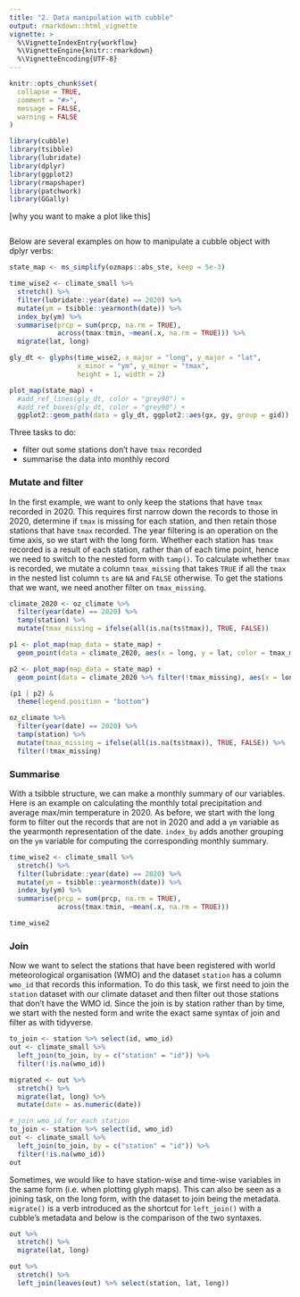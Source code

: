 ```yaml
---
title: "2. Data manipulation with cubble"
output: rmarkdown::html_vignette
vignette: >
  %\VignetteIndexEntry{workflow}
  %\VignetteEngine{knitr::rmarkdown}
  %\VignetteEncoding{UTF-8}
---
```


```r
knitr::opts_chunk$set(
  collapse = TRUE,
  comment = "#>",
  message = FALSE, 
  warning = FALSE
)
```

```r
library(cubble)
library(tsibble)
library(lubridate)
library(dplyr)
library(ggplot2)
library(rmapshaper)
library(patchwork)
library(GGally)
```

[why you want to make a plot like this]

```r

```


Below are several examples on how to manipulate a cubble object with dplyr verbs:

```r
state_map <- ms_simplify(ozmaps::abs_ste, keep = 5e-3)

time_wise2 <- climate_small %>% 
  stretch() %>% 
  filter(lubridate::year(date) == 2020) %>% 
  mutate(ym = tsibble::yearmonth(date)) %>% 
  index_by(ym) %>% 
  summarise(prcp = sum(prcp, na.rm = TRUE),
            across(tmax:tmin, ~mean(.x, na.rm = TRUE))) %>% 
  migrate(lat, long)

gly_dt <- glyphs(time_wise2, x_major = "long", y_major = "lat", 
                 x_minor = "ym", y_minor = "tmax", 
                 height = 1, width = 2)

plot_map(state_map) + 
  #add_ref_lines(gly_dt, color = "grey90") +
  #add_ref_boxes(gly_dt, color = "grey90") +
  ggplot2::geom_path(data = gly_dt, ggplot2::aes(gx, gy, group = gid))
```

Three tasks to do:

  - filter out some stations don't have `tmax` recorded
  - summarise the data into monthly record

### Mutate and filter

In the first example, we want to only keep the stations that have `tmax` recorded in 2020. This requires first narrow down the records to those in 2020, determine if `tmax` is missing for each station, and then retain those stations that have `tmax` recorded. The year filtering is an operation on the time axis, so we start with the long form. Whether each station has `tmax` recorded is a result of each station, rather than of each time point, hence we need to switch to the nested form with `tamp()`. To calculate whether `tmax` is recorded, we mutate a column `tmax_missing` that takes `TRUE` if all the `tmax` in the nested list column `ts` are `NA` and `FALSE` otherwise. To get the stations that we want, we need another filter on `tmax_missing`.

```r
climate_2020 <- oz_climate %>% 
  filter(year(date) == 2020) %>% 
  tamp(station) %>% 
  mutate(tmax_missing = ifelse(all(is.na(ts$tmax)), TRUE, FALSE)) 

p1 <- plot_map(map_data = state_map) + 
  geom_point(data = climate_2020, aes(x = long, y = lat, color = tmax_missing)) 

p2 <- plot_map(map_data = state_map) + 
  geom_point(data = climate_2020 %>% filter(!tmax_missing), aes(x = long, y = lat, color = tmax_missing)) 

(p1 | p2) &
  theme(legend.position = "bottom")
```

```r
oz_climate %>%
  filter(year(date) == 2020) %>% 
  tamp(station) %>% 
  mutate(tmax_missing = ifelse(all(is.na(ts$tmax)), TRUE, FALSE)) %>% 
  filter(!tmax_missing)
```

### Summarise

With a tsibble structure, we can make a monthly summary of our variables. Here is an example on calculating the monthly total precipitation and average max/min temperature in 2020. As before, we start with the long form to filter out the records that are not in 2020 and add a `ym` variable as the yearmonth representation of the date. `index_by` adds another grouping on the `ym` variable for computing the corresponding monthly summary.

```r
time_wise2 <- climate_small %>% 
  stretch() %>% 
  filter(lubridate::year(date) == 2020) %>% 
  mutate(ym = tsibble::yearmonth(date)) %>% 
  index_by(ym) %>% 
  summarise(prcp = sum(prcp, na.rm = TRUE),
            across(tmax:tmin, ~mean(.x, na.rm = TRUE)))

time_wise2
```


### Join

Now we want to select the stations that have been registered with world meteorological organisation (WMO) and the dataset `station` has a column `wmo_id` that records this information. To do this task, we first need to join the `station` dataset with our climate dataset and then filter out those stations that don't have the WMO id. Since the join is by station rather than by time, we start with the nested form and write the exact same syntax of join and filter as with tidyverse. 

```r
to_join <- station %>% select(id, wmo_id)
out <- climate_small %>% 
  left_join(to_join, by = c("station" = "id")) %>% 
  filter(!is.na(wmo_id))

migrated <- out %>% 
  stretch() %>% 
  migrate(lat, long) %>% 
  mutate(date = as.numeric(date))


```

```r
# join wmo_id for each station
to_join <- station %>% select(id, wmo_id)
out <- climate_small %>% 
  left_join(to_join, by = c("station" = "id")) %>% 
  filter(!is.na(wmo_id))
out
```

Sometimes, we would like to have station-wise and time-wise variables in the same form (i.e. when plotting glyph maps). This can also be seen as a joining task, on the long form, with the dataset to join being the metadata. `migrate()` is a verb introduced as the shortcut for `left_join()` with a cubble's metadata and below is the comparison of the two syntaxes.

```r
out %>% 
  stretch() %>% 
  migrate(lat, long)

out %>% 
  stretch() %>% 
  left_join(leaves(out) %>% select(station, lat, long))
```


<!-- ### Sampling and add missing summary -->

<!-- [add documentation on slicing] -->

<!-- Missing summary gives a better view of the data quality recorded in each station.  -->

<!--   - `add_missing_prct()` binds `{VAR}_missing` columns to calculate the percentage of missing for  each station. -->
<!--   - `add_missing_dscrb()` categories the percentage missing calculated into three categories:  almost no missing, some missing, and almost all missing. The two cutoff values can be specified for switching between categories. This categorisation is to be further used for the viz [more on this]. -->

<!-- ```{r} -->
<!-- climate_small %>%  -->
<!--   add_missing_prct(prcp: tmax) %>%  -->
<!--   add_missing_dscrb() -->
<!-- ``` -->



